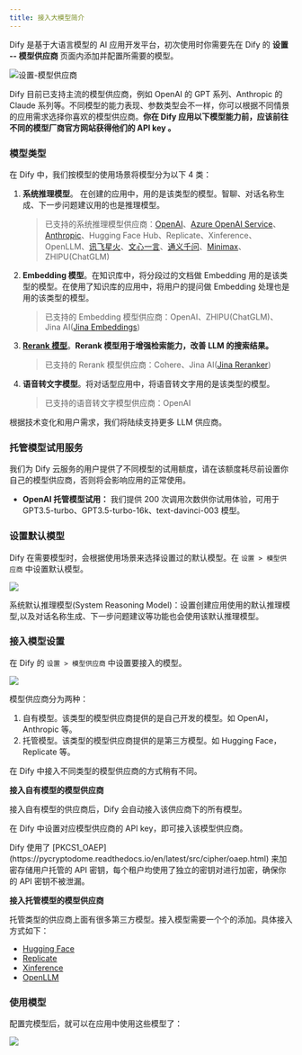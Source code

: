 ```yaml
---
title: 接入大模型简介
---
```



Dify 是基于大语言模型的 AI 应用开发平台，初次使用时你需要先在 Dify 的 **设置 -- 模型供应商** 页面内添加并配置所需要的模型。

![设置-模型供应商](https://assets-docs.dify.ai/dify-enterprise-mintlify/zh_CN/guides/model-configuration/e83d92f43b9cd8eca719b3c27ca63418.png)

Dify 目前已支持主流的模型供应商，例如 OpenAI 的 GPT 系列、Anthropic 的 Claude 系列等。不同模型的能力表现、参数类型会不一样，你可以根据不同情景的应用需求选择你喜欢的模型供应商。**你在 Dify 应用以下模型能力前，应该前往不同的模型厂商官方网站获得他们的 API key 。**

### 模型类型

在 Dify 中，我们按模型的使用场景将模型分为以下 4 类：

1.  **系统推理模型**。 在创建的应用中，用的是该类型的模型。智聊、对话名称生成、下一步问题建议用的也是推理模型。

    > 已支持的系统推理模型供应商：[OpenAI](https://platform.openai.com/account/api-keys)、[Azure OpenAI Service](https://azure.microsoft.com/en-us/products/ai-services/openai-service/)、[Anthropic](https://console.anthropic.com/account/keys)、Hugging Face Hub、Replicate、Xinference、OpenLLM、[讯飞星火](https://www.xfyun.cn/solutions/xinghuoAPI)、[文心一言](https://console.bce.baidu.com/qianfan/ais/console/applicationConsole/application)、[通义千问](https://dashscope.console.aliyun.com/api-key\_management?spm=a2c4g.11186623.0.0.3bbc424dxZms9k)、[Minimax](https://api.minimax.chat/user-center/basic-information/interface-key)、ZHIPU(ChatGLM)
2.  **Embedding 模型**。在知识库中，将分段过的文档做 Embedding 用的是该类型的模型。在使用了知识库的应用中，将用户的提问做 Embedding 处理也是用的该类型的模型。

    > 已支持的 Embedding 模型供应商：OpenAI、ZHIPU(ChatGLM)、Jina AI([Jina Embeddings](https://jina.ai/embeddings/))
3.  [**Rerank 模型**](/zh-hans/advanced/retrieval-augment/rerank)。**Rerank 模型用于增强检索能力，改善 LLM 的搜索结果。**

    > 已支持的 Rerank 模型供应商：Cohere、Jina AI([Jina Reranker](https://jina.ai/reranker))
4.  **语音转文字模型**。将对话型应用中，将语音转文字用的是该类型的模型。

    > 已支持的语音转文字模型供应商：OpenAI

根据技术变化和用户需求，我们将陆续支持更多 LLM 供应商。

### 托管模型试用服务

我们为 Dify 云服务的用户提供了不同模型的试用额度，请在该额度耗尽前设置你自己的模型供应商，否则将会影响应用的正常使用。

* **OpenAI 托管模型试用：** 我们提供 200 次调用次数供你试用体验，可用于 GPT3.5-turbo、GPT3.5-turbo-16k、text-davinci-003 模型。

### 设置默认模型

Dify 在需要模型时，会根据使用场景来选择设置过的默认模型。在 `设置 > 模型供应商` 中设置默认模型。

![](https://assets-docs.dify.ai/dify-enterprise-mintlify/zh_CN/guides/model-configuration/c5ac5f32deb020a8aae46045d3ee9c8d.png)

系统默认推理模型(System Reasoning Model)：设置创建应用使用的默认推理模型,以及对话名称生成、下一步问题建议等功能也会使用该默认推理模型。

### 接入模型设置

在 Dify 的 `设置 > 模型供应商` 中设置要接入的模型。

![](https://assets-docs.dify.ai/dify-enterprise-mintlify/zh_CN/guides/model-configuration/a8d65b27c806b0a6fabe88099023d116.png)

模型供应商分为两种：

1. 自有模型。该类型的模型供应商提供的是自己开发的模型。如 OpenAI，Anthropic 等。
2. 托管模型。该类型的模型供应商提供的是第三方模型。如 Hugging Face，Replicate 等。

在 Dify 中接入不同类型的模型供应商的方式稍有不同。

**接入自有模型的模型供应商**

接入自有模型的供应商后，Dify 会自动接入该供应商下的所有模型。

在 Dify 中设置对应模型供应商的 API key，即可接入该模型供应商。

<Info>
Dify 使用了 [PKCS1_OAEP](https://pycryptodome.readthedocs.io/en/latest/src/cipher/oaep.html) 来加密存储用户托管的 API 密钥，每个租户均使用了独立的密钥对进行加密，确保你的 API 密钥不被泄漏。
</Info>

**接入托管模型的模型供应商**

托管类型的供应商上面有很多第三方模型。接入模型需要一个个的添加。具体接入方式如下：

* [Hugging Face](../../development/models-integration/hugging-face.md)
* [Replicate](../../development/models-integration/replicate.md)
* [Xinference](../../development/models-integration/xinference.md)
* [OpenLLM](../../development/models-integration/openllm.md)

### 使用模型

配置完模型后，就可以在应用中使用这些模型了：

![](https://assets-docs.dify.ai/dify-enterprise-mintlify/zh_CN/guides/model-configuration/055e92f8634c0ba1bdd2c559f7d8997d.png)
